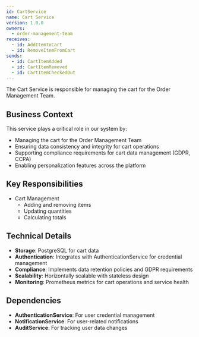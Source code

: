 ```yaml
---
id: CartService
name: Cart Service
version: 1.0.0
owners:
  - order-management-team
receives:
  - id: AddItemToCart
  - id: RemoveItemFromCart
sends:
  - id: CartItemAdded
  - id: CartItemRemoved
  - id: CartItemCheckedOut
---
```


The Cart Service is responsible for managing the cart for the Order Management Team.

<NodeGraph />

## Business Context

This service plays a critical role in our system by:
- Managing the cart for the Order Management Team
- Ensuring data consistency and integrity for cart operations
- Supporting compliance requirements for cart data management (GDPR, CCPA)
- Enabling personalization features across the platform

## Key Responsibilities

- Cart Management
  - Adding and removing items
  - Updating quantities
  - Calculating totals

## Technical Details

- **Storage**: PostgreSQL for cart data
- **Authentication**: Integrates with AuthenticationService for credential management
- **Compliance**: Implements data retention policies and GDPR requirements
- **Scalability**: Horizontally scalable with stateless design
- **Monitoring**: Prometheus metrics for cart operations and service health

## Dependencies

- **AuthenticationService**: For user credential management
- **NotificationService**: For user-related notifications
- **AuditService**: For tracking user data changes


